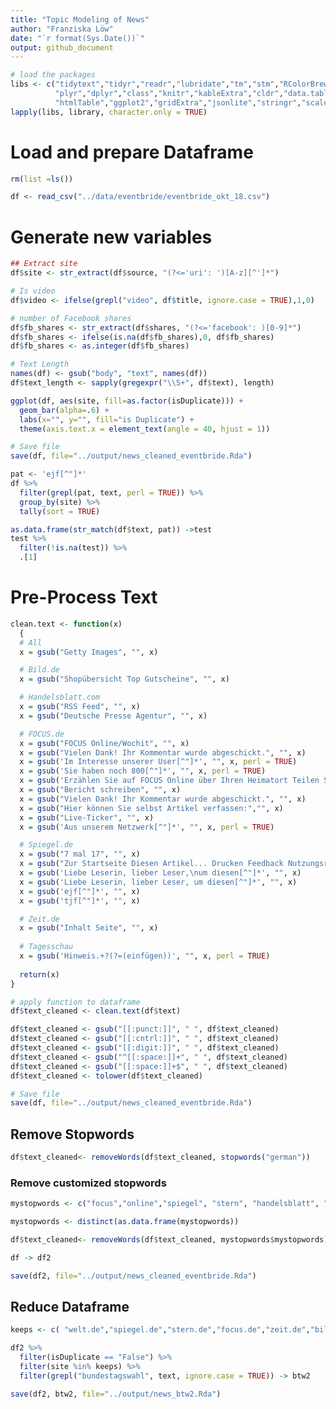 ```yaml
---
title: "Topic Modeling of News"
author: "Franziska Löw"
date: "`r format(Sys.Date())`"
output: github_document
---
```


```r
# load the packages
libs <- c("tidytext","tidyr","readr","lubridate","tm","stm","RColorBrewer",
          "plyr","dplyr","class","knitr","kableExtra","cldr","data.table",
          "htmlTable","ggplot2","gridExtra","jsonlite","stringr","scales","rjson")
lapply(libs, library, character.only = TRUE)
```

# Load and prepare Dataframe

```r
rm(list =ls())

df <- read_csv("../data/eventbride/eventbride_okt_18.csv")
```

# Generate new variables 
```r
## Extract site
df$site <- str_extract(df$source, "(?<='uri': ')[A-z][^']*")

# Is video
df$video <- ifelse(grepl("video", df$title, ignore.case = TRUE),1,0)

# number of Facebook shares
df$fb_shares <- str_extract(df$shares, "(?<='facebook': )[0-9]*")
df$fb_shares <- ifelse(is.na(df$fb_shares),0, df$fb_shares)
df$fb_shares <- as.integer(df$fb_shares)

# Text Length
names(df) <- gsub("body", "text", names(df))
df$text_length <- sapply(gregexpr("\\S+", df$text), length)
```

```r
ggplot(df, aes(site, fill=as.factor(isDuplicate))) +
  geom_bar(alpha=.6) +
  labs(x="", y="", fill="is Duplicate") +
  theme(axis.text.x = element_text(angle = 40, hjust = 1))
```

```r
# Save file
save(df, file="../output/news_cleaned_eventbride.Rda")
```

```r
pat <- 'ejf[^"]*'
df %>%
  filter(grepl(pat, text, perl = TRUE)) %>%
  group_by(site) %>%
  tally(sort = TRUE)
```

```r
as.data.frame(str_match(df$text, pat)) ->test
test %>%
  filter(!is.na(test)) %>%
  .[1]
```

# Pre-Process Text

```r
clean.text <- function(x)
  {
  # All
  x = gsub("Getty Images", "", x)

  # Bild.de
  x = gsub("Shopübersicht Top Gutscheine", "", x)

  # Handelsblatt.com
  x = gsub("RSS Feed", "", x)
  x = gsub("Deutsche Presse Agentur", "", x)

  # FOCUS.de
  x = gsub("FOCUS Online/Wochit", "", x)
  x = gsub("Vielen Dank! Ihr Kommentar wurde abgeschickt.", "", x)
  x = gsub('Im Interesse unserer User[^"]*', "", x, perl = TRUE)
  x = gsub('Sie haben noch 800[^"]*', "", x, perl = TRUE)
  x = gsub('Erzählen Sie auf FOCUS Online über Ihren Heimatort Teilen Sie Ihren Artikel und Ihr Foto', "", x, perl = TRUE)
  x = gsub("Bericht schreiben", "", x)
  x = gsub("Vielen Dank! Ihr Kommentar wurde abgeschickt.", "", x)
  x = gsub("Hier können Sie selbst Artikel verfassen:","", x)
  x = gsub("Live-Ticker", "", x)
  x = gsub('Aus unserem Netzwerk[^"]*', "", x, perl = TRUE)

  # Spiegel.de
  x = gsub("7 mal 17", "", x)
  x = gsub("Zur Startseite Diesen Artikel... Drucken Feedback Nutzungsrechte", "", x)
  x = gsub('Liebe Leserin, lieber Leser,\num diesen[^"]*', "", x)
  x = gsub('Liebe Leserin, lieber Leser, um diesen[^"]*', "", x)
  x = gsub('ejf[^"]*', "", x)
  x = gsub('tjf[^"]*', "", x)

  # Zeit.de
  x = gsub("Inhalt Seite", "", x)
  
  # Tagesschau
  x = gsub('Hinweis.+?(?=(einfügen))', "", x, perl = TRUE)
  
  return(x)
}

# apply function to dataframe
df$text_cleaned <- clean.text(df$text)
```

```r
df$text_cleaned <- gsub("[[:punct:]]", " ", df$text_cleaned)
df$text_cleaned <- gsub("[[:cntrl:]]", " ", df$text_cleaned)
df$text_cleaned <- gsub("[[:digit:]]", " ", df$text_cleaned)
df$text_cleaned <- gsub("^[[:space:]]+", " ", df$text_cleaned)
df$text_cleaned <- gsub("[[:space:]]+$", " ", df$text_cleaned)
df$text_cleaned <- tolower(df$text_cleaned)
```

```r
# Save file
save(df, file="../output/news_cleaned_eventbride.Rda")
```

## Remove Stopwords
```r
df$text_cleaned<- removeWords(df$text_cleaned, stopwords("german"))
```

### Remove customized stopwords
```r
mystopwords <- c("focus","online","spiegel", "stern", "handelsblatt", "de", "bild","bildplus", "zeit", "ersten", "tagesschau", "wdr", "ndr", "ich","sie","passwort","kommentar","wurde","ihr","der","im","artikel","mehr","ihren","foto","e", "uhr","videolänge","dass","mindestens","das","mail","die","schon","neuer abschnitt", "login", "loggen", "inaktiv", "nwmi", "nwnoa", "polizei","beim","dpa","video","quelle","afp","witters","fotogalerie", "registrierter","als","spiegel","vielen","in","es","bitte","dank","unserer","nutzer","sei","beitrag","user","seit","zeichen", "datenschutzerklärung","premium","nutzungsbedingungen","nutzungsrechte","pflichtfelder","registrierung","anzeige","großbuchstaben","sonderzeichen","html","seitennavigation","fullscreen","statista","club","sagte","borenda","spreepicture","shopübersicht")

mystopwords <- distinct(as.data.frame(mystopwords))

df$text_cleaned<- removeWords(df$text_cleaned, mystopwords$mystopwords)
```

```r
df -> df2
```

```r
save(df2, file="../output/news_cleaned_eventbride.Rda")
```

## Reduce Dataframe
```r
keeps <- c( "welt.de","spiegel.de","stern.de","focus.de","zeit.de","bild.de" )

df2 %>%
  filter(isDuplicate == "False") %>%
  filter(site %in% keeps) %>%
  filter(grepl("bundestagswahl", text, ignore.case = TRUE)) -> btw2
```

```r
save(df2, btw2, file="../output/news_btw2.Rda")
```